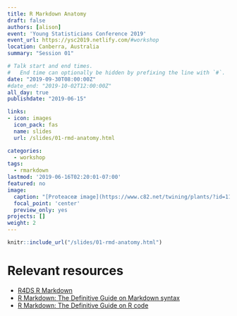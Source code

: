 ```yaml
---
title: R Markdown Anatomy
draft: false
authors: [alison]
event: 'Young Statisticians Conference 2019'
event_url: https://ysc2019.netlify.com/#workshop
location: Canberra, Australia
summary: "Session 01"

# Talk start and end times.
#   End time can optionally be hidden by prefixing the line with `#`.
date: "2019-09-30T08:00:00Z"
#date_end: "2019-10-02T12:00:00Z"
all_day: true
publishdate: "2019-06-15"

links:
- icon: images
  icon_pack: fas
  name: slides
  url: /slides/01-rmd-anatomy.html

categories:
  - workshop
tags:
  - rmarkdown
lastmod: '2019-06-16T02:20:01-07:00'
featured: no
image:
  caption: "[Proteaceæ image](https://www.c82.net/twining/plants/?id=118) by Nicholas Rougeux, CC-BY-SA"
  focal_point: 'center'
  preview_only: yes
projects: []
weight: 2
---
```


```r
knitr::include_url("/slides/01-rmd-anatomy.html")
```

# Relevant resources

+ [R4DS R Markdown](https://r4ds.had.co.nz/r-markdown.html)
+ [R Markdown: The Definitive Guide on Markdown syntax](https://bookdown.org/yihui/rmarkdown/markdown-syntax.html)
+ [R Markdown: The Definitive Guide on R code](https://bookdown.org/yihui/rmarkdown/r-code.html)
